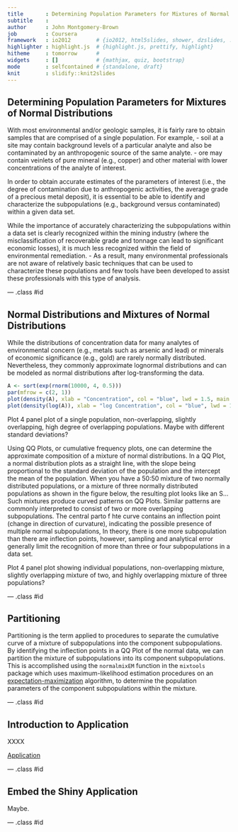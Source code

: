 ```yaml
---
title       : Determining Population Parameters for Mixtures of Normal Distributions
subtitle    : 
author      : John Montgomery-Brown
job         : Coursera
framework   : io2012        # {io2012, html5slides, shower, dzslides, ...}
highlighter : highlight.js  # {highlight.js, prettify, highlight}
hitheme     : tomorrow      # 
widgets     : []            # {mathjax, quiz, bootstrap}
mode        : selfcontained # {standalone, draft}
knit        : slidify::knit2slides
---
```


## Determining Population Parameters for Mixtures of Normal Distributions

With most environmental and/or geologic samples, it is fairly rare to obtain samples that are comprised of a single population. For example, 
- soil at a site may contain background levels of a particular analyte and also be contaminated by an anthropogenic source of the same analyte.
- ore may contain veinlets of pure mineral (e.g., copper) and other material with lower concentrations of the analyte of interest.

In order to obtain accurate estimates of the parameters of interest (i.e., the degree of contamination due to anthropogenic activities, the average grade of a precious metal deposit), it is essential to be able to identify and characterize the subpopulations (e.g., background versus contaminated) within a given data set.

While the importance of accurately characterizing the subpopulations within a data set is clearly recognized within the mining industry (where the misclassification of recoverable grade and tonnage can lead to significant economic losses), it is much less recognized within the field of environmental remediation. 
- As a result, many environmental professionals are not aware of relatively basic techniques that can be used to characterize these populations and few tools have been developed to assist these professionals with this type of analysis.

--- .class #id 

## Normal Distributions and Mixtures of Normal Distributions

While the distributions of concentration data for many analytes of environmental concern (e.g., metals such as arsenic and lead) or minerals of economic significance (e.g., gold) are rarely normally distributed. Nevertheless, they commonly approximate lognormal distributions and can be modeled as normal distributions after log-transforming the data.

```r
A <- sort(exp(rnorm(10000, 4, 0.5)))
par(mfrow = c(2, 1))
plot(density(A), xlab = "Concentration", col = "blue", lwd = 1.5, main = "Original Data")
plot(density(log(A)), xlab = "log Concentration", col = "blue", lwd = 1.5, main = "log-Transformed Data")
```


Plot 4 panel plot of a single population, non-overlapping, slightly overlapping, high degree of overlapping populations. Maybe with different standard deviations?




Using QQ Plots, or cumulative frequency plots, one can determine the approximate composition of a mixture of normal distributions. In a QQ Plot, a normal distribution plots as a straight line, with the slope being proportional to the standard deviation of the population and the intercept the mean of the population. When you have a 50:50 mixture of two normally distributed populations, or a mixture of three normally distributed populations as shown in the figure below, the resulting plot looks like an S... Such mixtures produce curved patterns on QQ Plots.  Similar patterns are commonly interpreted to consist of two or more overlapping subpopulations. The central parto f hte curve contains an inflection point (change in direction of curvature), indicating the possible presence of multiple normal subpopulations, In theory, there is one more subpopulation than there are inflection points, however, sampling and analytical error generally limit the recognition of more than three or four subpopulations in a data set.

Plot 4 panel plot showing individual populations, non-overlapping mixture, slightly overlapping mixture of two, and highly overlapping mixture of three populations?

--- .class #id 

## Partitioning

Partitioning is the term applied to procedures to separate the cumulative curve of a mixture of subpopulations into the component subpopulations. By identifying the inflection points in a QQ Plot of the normal data, we can partition the mixture of subpopulations into its component subpopulations. This is accomplished using the `normalmixEM` function in the `mixtools` package which uses maximum-likelihood estimation procedures on an [expectation-maximization](http://en.wikipedia.org/wiki/Expectation%E2%80%93maximization_algorithm) algorithm, to determine the population parameters of the component subpopulations within the mixture.

--- .class #id 

## Introduction to Application

XXXX

[Application](https://jmbekd.shinyapps.io/Developing_Data_Projects/)

--- .class #id 

## Embed the Shiny Application

Maybe.



--- .class #id 
